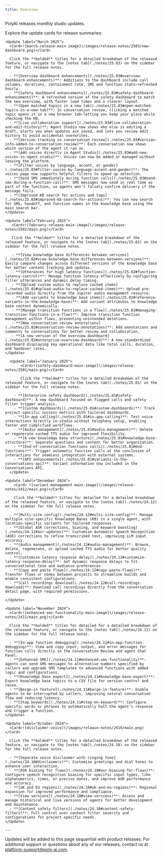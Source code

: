 ```yaml
---
title: Overview
---
```


PolyAI releases monthly studio updates.

Explore the update cards for release summaries:

    <Update label="March 2025">
      <Card>![march-release-main-image](/images/release-notes/2503/new-dashboard.png)</Card>

      Click the **bolded** titles for a detailed breakdown of the released feature, or navigate to the [notes tab](./notes/25.03) on the sidebar for the full release notes.

      - **[Overview dashboard enhancements](./notes/25.03#overview-dashboard-enhancements)**: Additions to the dashboard include call volumes, durations, containment rate, SMS and function stats—refreshed hourly.
      - **[Safety dashboard enhancements](./notes/25.03#safety-dashboard-enhancements)**: A refreshed version of the safety dashboard to match the new overview, with faster load times and a clearer layout.
      - **[Open matched topics in a new tab](./notes/25.03#open-matched-topics-in-a-new-tab)**: In conversation review, clicking a matched topic opens it in a new browser tab—letting you keep your place while checking the KB.
      - **[Live collaboration support](./notes/25.03#live-collaboration-and-edit-history)**: Agent Studio now shows who else is editing a draft, alerts you when updates are saved, and lets you review edit history to avoid accidental overwrites.
      - **[Version tracking in conversation review](./notes/25.03#version-info-added-to-conversation-review)**: Each conversation now shows which version of the agent it ran on.
      - **[Add voices directly in Agent Studio](./notes/25.03#add-new-voices-in-agent-studio)**: Voices can now be added or managed without leaving the platform.
      - **[Filter voices by language, accent, or gender](./notes/25.03#filter-voices-by-language-accent-and-gender)**: The voices page now supports helpful filters to speed up selection.
      - **[Send SMS immediately during function calls](./notes/25.03#send-sms-during-a-function-call)**: SMS messages now send in real time as part of the function, so agents won’t falsely confirm delivery if the message fails.
      - **[Improved KB search for actions and tags](./notes/25.03#improved-kb-search-for-actions)**: You can now search for SMS, handoff, and function names in the knowledge base using the main search bar.
    </Update>

    <Update label="February 2025">
       <Card>![february-release-main-image](/images/release-notes/2502/main.png)</Card>

       Click the **bolded** titles for a detailed breakdown of the released feature, or navigate to the [notes tab](./notes/25.02) on the sidebar for the full release notes.

       - **[View knowledge base differences between versions](./notes/25.02#view-knowledge-base-differences-between-versions)**: Easily compare changes across different versions of the knowledge base for better content tracking and updates.
       - **[Utterances for high latency functions](./notes/25.02#function-latency-control)**: Manage function latency effectively by configuring filler utterances and dynamic delay timing.
       - **[Upload custom audio to replace cached items](./notes/25.02#upload-audio-to-replace-cached-items)**: Upload pre-recorded audio directly from the Jupiter audio management resource.
       - **[Add variants to knowledge base items](./notes/25.02#reference-variants-in-the-knowledge-base)**: Add variant attributes to knowledge base content dynamically.
       - **[Manage transition functions in a flow](./notes/25.02#managing-transition-functions-in-a-flow)**: Improve transition function management within flows, preventing unintended deletions.
       - **[New conversation review annotations](./notes/25.02#conversation-review-annotations)**: Add annotations and comments to conversations for better review and collaboration.
       - **[A new version of the overview dashboard](./notes/25.02#enterprise-overview-dashboard)**: A new standardized dashboard displaying key operational data like total calls, duration, and handover rates.
    </Update>

      <Update label="January 2025">
           <Card>![safety-dashboard-main-image](/images/release-notes/2501/main.png)</Card>

           Click the **bolded** titles for a detailed breakdown of the released feature, or navigate to the [notes tab](./notes/25.01) on the sidebar for the full release notes.

        - **[Enterprise safety dashboard](./notes/25.01#safety-dashboard)**: A new dashboard focused on flagged calls and safety filter trigger analysis.
        - **[Custom dashboards](./notes/25.01#custom-dashboards)**: Track project-specific success metrics with tailored dashboards.
        - **[In-app calling](./notes/25.01#in-app-calling)**: Test voice interactions directly in-studio without telephony setup, enabling faster and simplified workflows.
        - **[Audio management](./notes/25.01#audio-management)**: Delete or regenerate cached TTS audio for improved flexibility.
        - **[A new knowledge base structure](./notes/25.01#knowledge-base-structure)**: Separate questions and content for better organization.
        - **[End-of-conversation functions calls](./notes/25.01#end-functions)**: Trigger automatic function calls at the conclusion of interactions for seamless integration with external systems.
        - **[API enhancements](./notes/25.01#variants-in-the-conversations-api)**: Variant information now included in the Conversations API.
      </Update>

    <Update label="December 2024">
        <Card> ![variant-management-main-image](/images/release-notes/2412/main.png)</Card>

        Click the **bolded** titles for detailed for a detailed breakdown of the released feature, or navigate to the [notes tab](./notes/24.12) on the sidebar for the full release notes.

      - **[Multi-site config](./notes/24.12#multi-site-config)**: Manage multiple site-specific Knowledge Bases (KB) in a single agent, with location-specific variants for tailored responses.
      - **[Global ASR corrections, biasing, and keyword boosting](./notes/24.12#asr-updates)**: Customize Automatic Speech Recognition (ASR) corrections to refine transcribed text, improving LLM input accuracy.
      - **[Audio management](./notes/24.12#audio-management)**: Browse, delete, regenerate, or upload cached TTS audio for better quality control.
      - **[Customize latency response delay](./notes/24.12#customize-latency-response-delay)**: Set dynamic response delays to fit conversational tone and audience preferences.
      - **[Copy and paste flows](./notes/24.12#copy-paste-flows)**: Transfer flows or nodes between projects to streamline builds and enable consistent configurations.
      - **[Call recordings download](./notes/24.12#call-recordings-download)**: Download call recordings directly from the conversation detail page, with required permissions.

    </Update>

    <Update label="November 2024">
      <Card>![enhanced-sms-functionality-main-image](/images/release-notes/2411/main.png)</Card>

      Click the **bolded** titles for detailed for a detailed breakdown of the released feature, or navigate to the [notes tab](./notes/24.11) on the sidebar for the full release notes.

      - **[In-app function debugging](./notes/24.11#in-app-function-debugging)**: View and copy input, output, and error messages for function calls directly in the Conversation Review and agent Chat Panel.
      - **[Enhanced SMS](./notes/24.11#enhanced-sms-functionality)**: agents can send SMS messages to alternative numbers specified by callers and upgrade SMS templates to advanced functions with added logic and configurations.
      - **[Knowledge base export](./notes/24.11#knowledge-base-export)**: Export knowledge base topics to a CSV file for version control and reuse.
      - **[Barge-in feature](./notes/24.11#barge-in-feature)**: Enable agents to be interrupted by callers, improving natural conversation flow and reducing latency.
      - **[Stop keywords](./notes/24.11#stop-on-keyword)**: Configure specific words or phrases to automatically halt the agent’s response and trigger a function.
    </Update>

    <Update label="October 2024">
      <Card>![disclaimer-voice](/images/release-notes/2410/main.png)</Card>

      Click the **bolded** titles for a detailed breakdown of the released feature, or navigate to the [notes tab](./notes/24.10) on the sidebar for the full release notes.

      - **[Separate voice disclaimer with ringing tone](./notes/24.10#disclaimers)**: Customize greetings and dial tones to enhance user interaction.
      - **[ASR biasing for flows](./notes/24.10#asr-biasing-for-flows)**: Configure speech recognition biasing for specific input types, like alphanumerics, times, or precise dates, and improve ASR performance and accuracy.
      - **[UK and EU regions](./notes/24.10#uk-and-eu-regions)**: Regional expansion for improved performance and compliance.
      - **[View versions](./notes/24.10#view-versions)**: Access and manage historical and live versions of agents for better development and maintenance.
      - **[Content safety filters](./notes/24.10#content-safety-filters)**: Full control over content filter severity and configurations for project-specific needs.
    </Update>

    ---

Updates will be added to this page sequential with product releases. For additional support or questions about any of our releases, contact us at [platform-support@poly-ai.com](mailto:platform-support@poly-ai.com).